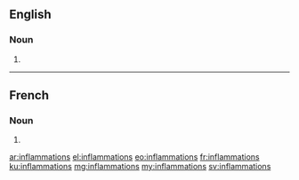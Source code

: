 ==English==

===Noun===
{{head|en|plural}}

# {{plural of|inflammation|lang=en}}

----

==French==

===Noun===
{{head|fr|plural|g=?}}

# {{plural of|inflammation|lang=fr}}

[[ar:inflammations]]
[[el:inflammations]]
[[eo:inflammations]]
[[fr:inflammations]]
[[ku:inflammations]]
[[mg:inflammations]]
[[my:inflammations]]
[[sv:inflammations]]